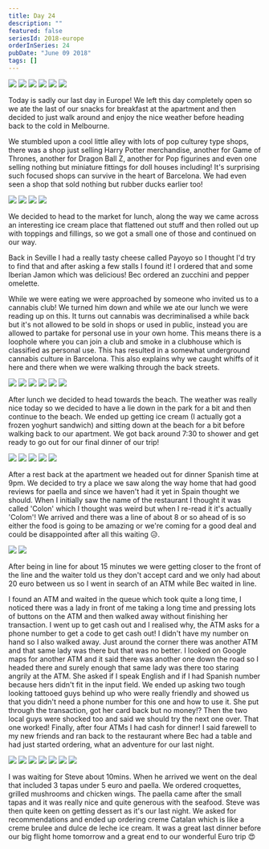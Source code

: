 ```yaml
---
title: Day 24
description: ""
featured: false
seriesId: 2018-europe
orderInSeries: 24
pubDate: "June 09 2018"
tags: []
---
```



<Grid columns={3}>
  <Img
    src="http://localhost:53409/Europe/day-24_files/2af3bc65-239f-4412-8438-e69ab0c1106e-7e26c98933042a8c708dfcc78a70fe67c60a54c8.jpg"
    colSpan={2}
    rowSpan={2}
  />
  <Img src="http://localhost:53409/Europe/day-24_files/9a894851-7034-43c0-add2-fd6e440cec67-4d842ce3c7f8ca191afd1bd2170594006ca0fb73.jpg" />
  <Img src="http://localhost:53409/Europe/day-24_files/94096bf6-9e60-4fd1-87d4-e97e4894ced1-b67e7507fa85a27db9a6fa4b0e9f21cf39634643.jpg" />
  <Img src="http://localhost:53409/Europe/day-24_files/a0eaa4bb-cf9a-4e58-ba8c-385411595dcb-01d0e2b2040bd83f82ebd00ecc0661cef0b08918.jpg" />
  <Img src="http://localhost:53409/Europe/day-24_files/4cd66cce-ccf6-4dba-a64a-8dd5083203ea-53ff4fb32cfba0c799fe0fbad18c95c1f03e7e44.jpg" />
  <Img src="http://localhost:53409/Europe/day-24_files/36cbdd30-fa0b-4adb-b7bd-4a4d245eceb4-fd72116b5f35f0cb78e055858381efd9ea1ae556.jpg" />
</Grid>

Today is sadly our last day in Europe! We left this day completely open so we ate the last of our snacks for breakfast at the apartment and then decided to just walk around and enjoy the nice weather before heading back to the cold in Melbourne.

We stumbled upon a cool little alley with lots of pop culturey type shops, there was a shop just selling Harry Potter merchandise, another for Game of Thrones, another for Dragon Ball Z, another for Pop figurines and even one selling nothing but miniature fittings for doll houses including! It's surprising such focused shops can survive in the heart of Barcelona. We had even seen a shop that sold nothing but rubber ducks earlier too!

<Grid columns={2}>
  <Img src="http://localhost:53409/Europe/day-24_files/993c6fae-b11d-4679-84fb-02ee0ef560ec-e71bb65d5187b21f0bbcd01dc18342ffe29ae453.jpg" />
  <Img src="http://localhost:53409/Europe/day-24_files/4706b9fe-2feb-4aa2-b494-738843ced44d-6164a88de62e55495d4b775e10b4c0a510bd836d.jpg" />
  <Img src="http://localhost:53409/Europe/day-24_files/a6618efe-abef-40e8-894d-25fd272d9b1a-4fa310801bc6084e6617b648eefdaf5a48c0a90c.jpg" />
  <Img src="http://localhost:53409/Europe/day-24_files/56210b21-a655-45e2-b9db-681a461e2288-feccae2a9803056485557ea25bc4ba2fd40ae3f0.jpg" />
</Grid>

We decided to head to the market for lunch, along the way we came across an interesting ice cream place that flattened out stuff and then rolled out up with toppings and fillings, so we got a small one of those and continued on our way.

Back in Seville I had a really tasty cheese called Payoyo so I thought I'd try to find that and after asking a few stalls I found it! I ordered that and some Iberian Jamon which was delicious! Bec ordered an zucchini and pepper omelette.

While we were eating we were approached by someone who invited us to a cannabis club! We turned him down and while we ate our lunch we were reading up on this. It turns out cannabis was decriminalised a while back but it's not allowed to be sold in shops or used in public, instead you are allowed to partake for personal use in your own home. This means there is a loophole where you can join a club and smoke in a clubhouse which is classified as personal use. This has resulted in a somewhat underground cannabis culture in Barcelona. This also explains why we caught whiffs of it here and there when we were walking through the back streets.

<Grid columns={3}>
  <Img
    src="http://localhost:53409/Europe/day-24_files/c944a6ca-dcf8-4240-bcc1-adc93aa50315-4695afe4ebce67c1c5a35a0647a8194db1e3bc2d.jpg"
    colSpan={2}
    rowSpan={2}
  />
  <Img src="http://localhost:53409/Europe/day-24_files/476c1460-65fb-4170-a46b-9bb862057bf3-348e576787afd460ccae8341662fcedd4293553c.jpg" />
  <Img src="http://localhost:53409/Europe/day-24_files/5b2c3413-c54f-4014-afdb-3a8a161dcd5c-8991f43e679437239dfb4cefd15f176706cf69fa.jpg" />
  <Img src="http://localhost:53409/Europe/day-24_files/e1026888-41a5-4e0a-b6be-415833df38d3-ae7097df12f5e444374f6eb95b30832b6f8dc42c.jpg" />
  <Img src="http://localhost:53409/Europe/day-24_files/72a7e01e-32ab-4b64-bbf2-587f3b01eae0-394362d4628786fceb3c94d53d2bacc2d717b172.jpg" />
  <Img src="http://localhost:53409/Europe/day-24_files/19a91bc3-ab21-430e-a717-ccf9f796b14a-94bf480d301899e53851a50dd3ef93c84c3c0345.jpg" />
</Grid>

After lunch we decided to head towards the beach. The weather was really nice today so we decided to have a lie down in the park for a bit and then continue to the beach. We ended up getting ice cream (I actually got a frozen yoghurt sandwich) and sitting down at the beach for a bit before walking back to our apartment. We got back around 7:30 to shower and get ready to go out for our final dinner of our trip!

<Grid columns={6}>
  <Img
    src="http://localhost:53409/Europe/day-24_files/fce2fd02-fb95-4424-8b63-b08c7b37330b-65d18f8ad33974c59574832507bf1d6a4f0526b2.jpg"
    colSpan={2}
  />
  <Img
    src="http://localhost:53409/Europe/day-24_files/3ad6bbf7-eb36-45ee-af33-464417b1756a-481a3c9cd6f9ce7378154911ed8302ae635cf1b9.jpg"
    colSpan={2}
  />
  <Img
    src="http://localhost:53409/Europe/day-24_files/377c4eb6-3ce1-4791-b957-a8debe5b1e77-9e7c401d4264111740fe871652c0c5d33ab47c5a.jpg"
    colSpan={2}
  />
  <Img
    src="http://localhost:53409/Europe/day-24_files/4e983143-2445-40b0-8ada-7a06446291ef-f9eff08362c68ccf513ed3cd0dbbb9a4dc033cdc.jpg"
    colSpan={3}
  />
  <Img
    src="http://localhost:53409/Europe/day-24_files/3b509c81-6d9d-44f2-a0bf-cc242dabf66f-725c277c214ba8ec144cb50cd19d05b466a27ed6.jpg"
    colSpan={3}
  />
</Grid>

After a rest back at the apartment we headed out for dinner Spanish time at 9pm. We decided to try a place we saw along the way home that had good reviews for paella and since we haven't had it yet in Spain thought we should. When I initially saw the name of the restaurant I thought it was called 'Colon' which I thought was weird but when I re-read it it's actually 'Colom'! We arrived and there was a line of about 8 or so ahead of is so either the food is going to be amazing or we're coming for a good deal and could be disappointed after all this waiting 😥.

<Grid columns={2}>
  <Img src="http://localhost:53409/Europe/day-24_files/c32c8b40-5183-4c2d-9ee9-90cfb1c7419d-87e64debd99b9f29bdfe755d95f0010d7b6cf907.jpg" />
  <Img src="http://localhost:53409/Europe/day-24_files/83cfc91b-43b7-4867-a9c0-b21b9c835072-f39713560ba79825ab9eb415c6b8ba43fc399e66.jpg" />
</Grid>

After being in line for about 15 minutes we were getting closer to the front of the line and the waiter told us they don't accept card and we only had about 20 euro between us so I went in search of an ATM while Bec waited in line.

I found an ATM and waited in the queue which took quite a long time, I noticed there was a lady in front of me taking a long time and pressing lots of buttons on the ATM and then walked away without finishing her transaction. I went up to get cash out and I realised why, the ATM asks for a phone number to get a code to get cash out! I didn't have my number on hand so I also walked away. Just around the corner there was another ATM and that same lady was there but that was no better. I looked on Google maps for another ATM and it said there was another one down the road so I headed there and surely enough that same lady was there too staring angrily at the ATM. She asked if I speak English and if I had Spanish number because hers didn't fit in the input field. We ended up asking two tough looking tattooed guys behind up who were really friendly and showed us that you didn't need a phone number for this one and how to use it. She put through the transaction, got her card back but no money!? Then the two local guys were shocked too and said we should try the next one over. That one worked! Finally, after four ATMs I had cash for dinner! I said farewell to my new friends and ran back to the restaurant where Bec had a table and had just started ordering, what an adventure for our last night.

<Grid columns={4}>
  <Img
    src="http://localhost:53409/Europe/day-24_files/24cb9ac6-890c-42f8-97b8-138ac04ae19e-0648746e27a5e19ad688cf315a5a462389a458fb.jpg"
    colSpan={2}
  />
  <Img
    src="http://localhost:53409/Europe/day-24_files/0b20af8e-cb6e-4fb9-a970-241d231dc541-11493a2b006c654c83879fdb8ff31b208d5686c6.jpg"
    colSpan={2}
  />
  <Img src="http://localhost:53409/Europe/day-24_files/4577e97a-a5e8-44d1-8273-bfc9a1cb0b30-d5814212a9a7ddfbdc10893c4a31bdfe8868afe8.jpg" />
  <Img src="http://localhost:53409/Europe/day-24_files/99035337-d5a5-4729-b7e1-1d8ba78ee268-a09a055b53af5e1edaf5449b991d42c06ae608c4.jpg" />
  <Img
    src="http://localhost:53409/Europe/day-24_files/28363b1a-23c2-4d86-932a-8515bc541ad3-4d2d6293681f9fbcfcea91f455e90c245ae6bc0e.jpg"
    colSpan={2}
    rowSpan={2}
  />
  <Img src="http://localhost:53409/Europe/day-24_files/a243d63c-00d4-4369-bb0b-5d83c7d3ded0-41f0a1517beff406fd6d9b5bdeaf66c274266385.jpg" />
  <Img src="http://localhost:53409/Europe/day-24_files/a355b65e-af67-4383-a4dd-17b95a0bbd5b-38c6d26c0c51a4ad2ce5233fea799f35c558363c.jpg" />
</Grid>

I was waiting for Steve about 10mins. When he arrived we went on the deal that included 3 tapas under 5 euro and paella. We ordered croquettes, grilled mushrooms and chicken wings. The paella came after the small tapas and it was really nice and quite generous with the seafood. Steve was then quite keen on getting dessert as it's our last night. We asked for recommendations and ended up ordering creme Catalan which is like a creme brulee and dulce de leche ice cream. It was a great last dinner before our big flight home tomorrow and a great end to our wonderful Euro trip 😍
